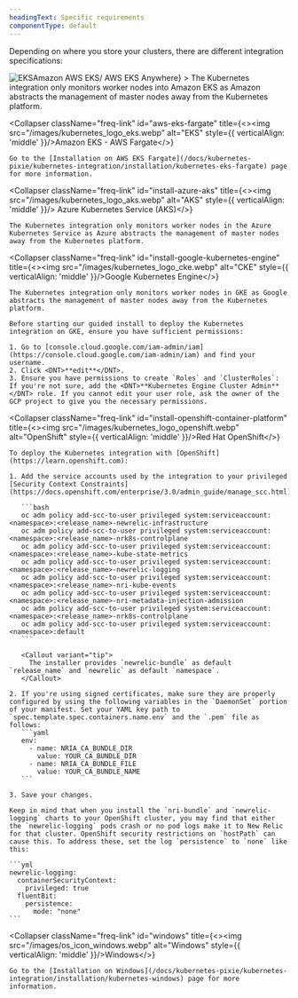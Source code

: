 ```yaml
---
headingText: Specific requirements
componentType: default
---
```


Depending on where you store your clusters, there are different integration specifications:

<CollapserGroup>
  <Collapser
    className="freq-link"
    id="install-amazon-eks"
    title={<><img src="/images/kubernetes_logo_eks.webp" alt="EKS" style={{ verticalAlign: 'middle' }}/>Amazon AWS EKS/ AWS EKS Anywhere</>}
  >
    The Kubernetes integration only monitors worker nodes into Amazon EKS as Amazon abstracts the management of master nodes away from the Kubernetes platform.
  </Collapser>

  <Collapser
    className="freq-link"
    id="aws-eks-fargate"
    title={<><img src="/images/kubernetes_logo_eks.webp" alt="EKS" style={{ verticalAlign: 'middle' }}/>Amazon EKS - AWS Fargate</>}
  >
    Go to the [Installation on AWS EKS Fargate](/docs/kubernetes-pixie/kubernetes-integration/installation/kubernetes-eks-fargate) page for more information.
  </Collapser>

  <Collapser
    className="freq-link"
    id="install-azure-aks"
    title={<><img src="/images/kubernetes_logo_aks.webp" alt="AKS" style={{ verticalAlign: 'middle' }}/> Azure Kubernetes Service (AKS)</>}
  >
    The Kubernetes integration only monitors worker nodes in the Azure Kubernetes Service as Azure abstracts the management of master nodes away from the Kubernetes platform.
  </Collapser>

  <Collapser
    className="freq-link"
    id="install-google-kubernetes-engine"
    title={<><img src="/images/kubernetes_logo_cke.webp" alt="CKE" style={{ verticalAlign: 'middle' }}/>Google Kubernetes Engine</>}
  >
    The Kubernetes integration only monitors worker nodes in GKE as Google abstracts the management of master nodes away from the Kubernetes platform.

    Before starting our guided install to deploy the Kubernetes integration on GKE, ensure you have sufficient permissions:

    1. Go to [console.cloud.google.com/iam-admin/iam](https://console.cloud.google.com/iam-admin/iam) and find your username.
    2. Click <DNT>**edit**</DNT>.
    3. Ensure you have permissions to create `Roles` and `ClusterRoles`: If you're not sure, add the <DNT>**Kubernetes Engine Cluster Admin**</DNT> role. If you cannot edit your user role, ask the owner of the GCP project to give you the necessary permissions.
  </Collapser>

  <Collapser
    className="freq-link"
    id="install-openshift-container-platform"
    title={<><img src="/images/kubernetes_logo_openshift.webp" alt="OpenShift" style={{ verticalAlign: 'middle' }}/>Red Hat OpenShift</>}
  >
    To deploy the Kubernetes integration with [OpenShift](https://learn.openshift.com):

    1. Add the service accounts used by the integration to your privileged [Security Context Constraints](https://docs.openshift.com/enterprise/3.0/admin_guide/manage_scc.html):

       ```bash
       oc adm policy add-scc-to-user privileged system:serviceaccount:<namespace>:<release_name>-newrelic-infrastructure
       oc adm policy add-scc-to-user privileged system:serviceaccount:<namespace>:<release_name>-nrk8s-controlplane
       oc adm policy add-scc-to-user privileged system:serviceaccount:<namespace>:<release_name>-kube-state-metrics
       oc adm policy add-scc-to-user privileged system:serviceaccount:<namespace>:<release_name>-newrelic-logging
       oc adm policy add-scc-to-user privileged system:serviceaccount:<namespace>:<release_name>-nri-kube-events
       oc adm policy add-scc-to-user privileged system:serviceaccount:<namespace>:<release_name>-nri-metadata-injection-admission
       oc adm policy add-scc-to-user privileged system:serviceaccount:<namespace>:<release_name>-nrk8s-controlplane
       oc adm policy add-scc-to-user privileged system:serviceaccount:<namespace>:default
       ```

       <Callout variant="tip">
         The installer provides `newrelic-bundle` as default `release_name` and `newrelic` as default `namespace`.
       </Callout>

    2. If you're using signed certificates, make sure they are properly configured by using the following variables in the `DaemonSet` portion of your manifest. Set your YAML key path to `spec.template.spec.containers.name.env` and the `.pem` file as follows:
       ```yaml
       env:
         - name: NRIA_CA_BUNDLE_DIR
           value: YOUR_CA_BUNDLE_DIR
         - name: NRIA_CA_BUNDLE_FILE
           value: YOUR_CA_BUNDLE_NAME
       ```

    3. Save your changes.

    Keep in mind that when you install the `nri-bundle` and `newrelic-logging` charts to your OpenShift cluster, you may find that either the `newrelic-logging` pods crash or no pod logs make it to New Relic for that cluster. OpenShift security restrictions on `hostPath` can cause this. To address these, set the log `persistence` to `none` like this:

    ```yml
    newrelic-logging:
      containerSecurityContext:
        privileged: true
      fluentBit:
        persistence:
          mode: "none"
    ```
  </Collapser>

  <Collapser
    className="freq-link"
    id="windows"
    title={<><img src="/images/os_icon_windows.webp" alt="Windows" style={{ verticalAlign: 'middle' }}/>Windows</>}
  >
    Go to the [Installation on Windows](/docs/kubernetes-pixie/kubernetes-integration/installation/kubernetes-windows) page for more information.
  </Collapser>
</CollapserGroup>
